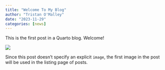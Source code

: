 ```yaml
---
title: "Welcome To My Blog"
author: "Tristan O'Malley"
date: "2023-11-29"
categories: [news]
---
```


This is the first post in a Quarto blog. Welcome!

![](thumbnail.jpg)

Since this post doesn't specify an explicit `image`, the first image in the post will be used in the listing page of posts.
